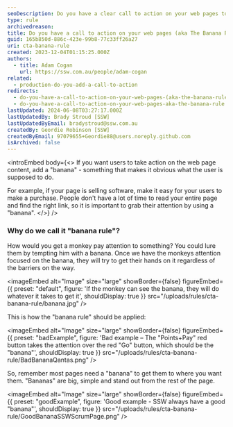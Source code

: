 ```yaml
---
seoDescription: Do you have a clear call to action on your web pages to encourage users to take desired actions?
type: rule
archivedreason:
title: Do you have a call to action on your web pages (aka The Banana Rule)?
guid: 165b850d-886c-423e-99b8-77c33ff26a27
uri: cta-banana-rule
created: 2023-12-04T01:15:25.000Z
authors:
  - title: Adam Cogan
    url: https://ssw.com.au/people/adam-cogan
related:
  - production-do-you-add-a-call-to-action
redirects:
  - do-you-have-a-call-to-action-on-your-web-pages-(aka-the-banana-rule)
  - do-you-have-a-call-to-action-on-your-web-pages-aka-the-banana-rule
lastUpdated: 2024-06-08T03:27:17.000Z
lastUpdatedBy: Brady Stroud [SSW]
lastUpdatedByEmail: bradystroud@ssw.com.au
createdBy: Geordie Robinson [SSW]
createdByEmail: 97079655+Geordie88@users.noreply.github.com
isArchived: false
---
```


<introEmbed
  body={<>
If you want users to take action on the web page content, add a "banana" - something that makes it obvious what the user is supposed to do.

For example, if your page is selling software, make it easy for your users to make a purchase. People don't have a lot of time to read your entire page and find the right link, so it is important to grab their attention by using a "banana".
  </>}
/>
### Why do we call it "banana rule"?

How would you get a monkey pay attention to something? You could lure them by tempting him with a banana. Once we have the monkeys attention focused on the banana, they will try to get their hands on it regardless of the barriers on the way.


<imageEmbed
  alt="Image"
  size="large"
  showBorder={false}
  figureEmbed={{
    preset: "default",
    figure: 'If the monkey can see the banana, they will do whatever it takes to get it',
    shouldDisplay: true
  }}
  src="/uploads/rules/cta-banana-rule/banana.jpg"
/>

This is how the "banana rule" should be applied:

<imageEmbed
  alt="Image"
  size="large"
  showBorder={false}
  figureEmbed={{
    preset: "badExample",
    figure: 'Bad example – The "Points+Pay" red button takes the attention over the red "Go" button, which should be the "banana"',
    shouldDisplay: true
  }}
  src="/uploads/rules/cta-banana-rule/BadBananaQantas.png"
/>

So, remember most pages need a "banana" to get them to where you want them. "Bananas" are big, simple and stand out from the rest of the page.

<imageEmbed
  alt="Image"
  size="large"
  showBorder={false}
  figureEmbed={{
    preset: "goodExample",
    figure: 'Good example - SSW always have a good "banana"',
    shouldDisplay: true
  }}
  src="/uploads/rules/cta-banana-rule/GoodBananaSSWScrumPage.png"
/>
